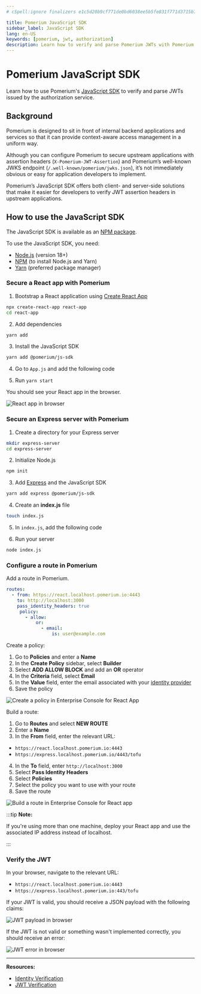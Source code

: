 ```yaml
---
# cSpell:ignore finalizers e1c5d20b9cf771de0bd6038ee5b5fe831f771d3715b72c2db921611ffca7242f cxprp jfWNKJkq3b5hrTz2JsrXCcvgJCPP7QSFgX1ZT9wapIQ j8I1I7eb0Imr2pvxRk13cK9ZjAA3VPrdUIHkAslX2e0

title: Pomerium JavaScript SDK
sidebar_label: JavaScript SDK
lang: en-US
keywords: [pomerium, jwt, authorization]
description: Learn how to verify and parse Pomerium JWTs with Pomerium's JavaScript SDK.
---
```



# Pomerium JavaScript SDK

Learn how to use Pomerium's [JavaScript SDK](https://github.com/pomerium/js-sdk) to verify and parse JWTs issued by the authorization service.

## Background

Pomerium is designed to sit in front of internal backend applications and services so that it can provide context-aware access management in a uniform way.

Although you can configure Pomerium to secure upstream applications with assertion headers (`X-Pomerium-JWT-Assertion`) and Pomerium’s well-known JWKS endpoint (`/.well-known/pomerium/jwks.json`), it’s not immediately obvious or easy for application developers to implement.

Pomerium’s JavaScript SDK offers both client- and server-side solutions that make it easier for developers to verify JWT assertion headers in upstream applications.

## How to use the JavaScript SDK

The JavaScript SDK is available as an [NPM package](https://www.npmjs.com/package/@pomerium/js-sdk).

To use the JavaScript SDK, you need:

- [Node.js](https://nodejs.org/en/download/) (version 18+)
- [NPM](https://www.npmjs.com/) (to install Node.js and Yarn)
- [Yarn](https://classic.yarnpkg.com/lang/en/docs/install/#mac-stable) (preferred package manager)

<Tabs>
<TabItem value="React app" label="React app">

### Secure a React app with Pomerium

1. Bootstrap a React application using [Create React App](https://reactjs.org/docs/create-a-new-react-app.html#create-react-app)

```bash
npx create-react-app react-app
cd react-app
```

2. Add dependencies

```bash
yarn add
```

3. Install the JavaScript SDK

```bash
yarn add @pomerium/js-sdk
```

4. Go to `App.js` and add the following code

<ReactApp />

5. Run `yarn start`

You should see your React app in the browser.

![React app in browser](img/js-sdk/js-sdk-react-app-browser.png)

</TabItem>
<TabItem value="Express server" label="Express server">

### Secure an Express server with Pomerium

1. Create a directory for your Express server

```bash
mkdir express-server
cd express-server
```

2. Initialize Node.js

```bash
npm init
```

3. Add [Express](https://expressjs.com/) and the JavaScript SDK

```bash
yarn add express @pomerium/js-sdk
```

4. Create an **index.js** file

```bash
touch index.js
```

5. In `index.js`, add the following code

<ExpressServer />

6. Run your server

```bash
node index.js
```

</TabItem>

</Tabs>

### Configure a route in Pomerium

Add a route in Pomerium.

<Tabs>

<TabItem value="Core" label="Core">

```yaml title="pomerium core"
routes:
  - from: https://react.localhost.pomerium.io:4443
    to: http://localhost:3000
    pass_identity_headers: true
     policy:
       - allow:
           or:
             - email:
                 is: user@example.com
```

</TabItem>
<TabItem value="Enterprise" label="Enterprise">

Create a policy:

1. Go to **Policies** and enter a **Name**
2. In the **Create Policy** sidebar, select **Builder**
3. Select **ADD ALLOW BLOCK** and add an **OR** operator
4. In the **Criteria** field, select **Email**
5. In the **Value** field, enter the email associated with your [identity provider](/docs/identity-providers)
6. Save the policy

![Create a policy in Enterprise Console for React App](img/js-sdk/js-sdk-enterprise-policy.png)

Build a route:

1. Go to **Routes** and select **NEW ROUTE**
2. Enter a **Name**
3. In the **From** field, enter the relevant URL:

- `https://react.localhost.pomerium.io:4443`
- `https://express.localhost.pomerium.io/4443/tofu`

4. In the **To** field, enter `http://localhost:3000`
5. Select **Pass Identity Headers**
6. Select **Policies**
7. Select the policy you want to use with your route
8. Save the route

![Build a route in Enterprise Console for React app](img/js-sdk/js-sdk-enterprise-route.png)

</TabItem>

</Tabs>

:::tip **Note:**

If you're using more than one machine, deploy your React app and use the associated IP address instead of localhost.

:::

### Verify the JWT

In your browser, navigate to the relevant URL:

- `https://react.localhost.pomerium.io:4443`
- `https://express.localhost.pomerium.io:443/tofu`

If your JWT is valid, you should receive a JSON payload with the following claims:

![JWT payload in browser](img/js-sdk/js-sdk-jwt-payload.png)

If the JWT is not valid or something wasn't implemented correctly, you should receive an error:

![JWT error in browser](img/js-sdk/js-sdk-jwt-error.png)

---

**Resources:**

- [Identity Verification](/docs/capabilities/getting-users-identity)
- [JWT Verification](/docs/guides/jwt-verification)
